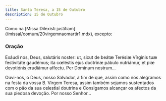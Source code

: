 ```yaml
---
title: Santa Teresa, a 15 de Outubro
description: 15 de Outubro
---
```


<aside>
  Como na [Missa Dilexísti justitiam](/missal/comum/20virgemnaomartir1.mdx),
  excepto:
</aside>

### Oração

<div class="side-by-side not-content">

Exáudi nos, Deus, salutáris noster: ut, sicut de beátæ Terésiæ Vírginis tuæ festivitáte gaudémus; ita cœléstis ejus doctrínæ pábulo nutriámur, et piæ devotiónis erudiámur affectu. Per Dóminum nostrum...

Ouvi-nos, ó Deus, nosso Salvador, a fim de que, assim como nos alegramos na festa da vossa B. Virgem Teresa, assim também sejamos sustentados com o pão da sua celestial doutrina e Consigamos alcançar os afectos da sua piedosa devoção. Por nosso Senhor...

</div>
